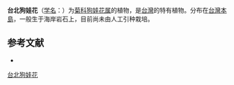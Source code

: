 {{Speciesbox
| name = 台北狗娃花
| status = 
| status_system = 
| image =
| genus = Heteropappus
| species = oldhami
| authority = (Hemsl.)
}}

'''台北狗娃花'''（[[学名|学名]]：{{lang|la|''Heteropappus oldhami''}}）为[[菊科|菊科]][[狗娃花属|狗娃花属]]的植物，是[[台灣|台灣]]的特有植物。分布在[[台灣島|台灣本島]]，一般生于海岸岩石上，目前尚未由人工引种栽培。

== 参考文献 ==
<div class="references-small">
* {{cite web| url =http://www.bioinfo.cn/db05/KmzwSpecies.php?action=view&id=4887| title =台北狗娃花| work =《中国高等植物数据库全库》| publisher =中国科学院微生物研究所| author =昆明植物研究所| accessdate =2009-02-25| deadurl =yes| archiveurl =https://web.archive.org/web/20160305052559/http://www.bioinfo.cn/db05/KmzwSpecies.php?action=view&id=4887| archivedate =2016-03-05}}
</div>

[[Category:狗娃花属|台北狗娃花]]


{{植物小作品}}